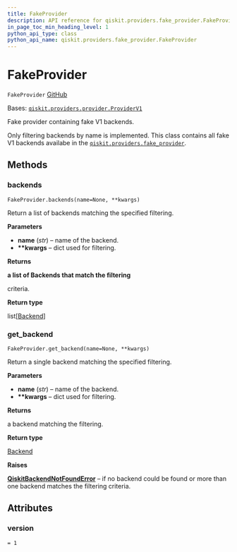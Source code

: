 ```yaml
---
title: FakeProvider
description: API reference for qiskit.providers.fake_provider.FakeProvider
in_page_toc_min_heading_level: 1
python_api_type: class
python_api_name: qiskit.providers.fake_provider.FakeProvider
---
```


# FakeProvider

<span id="qiskit.providers.fake_provider.FakeProvider" />

`FakeProvider` [GitHub](https://github.com/qiskit/qiskit/tree/stable/0.21/qiskit/providers/fake_provider/fake_provider.py "view source code")

Bases: [`qiskit.providers.provider.ProviderV1`](qiskit.providers.ProviderV1 "qiskit.providers.provider.ProviderV1")

Fake provider containing fake V1 backends.

Only filtering backends by name is implemented. This class contains all fake V1 backends availabe in the [`qiskit.providers.fake_provider`](providers_fake_provider#module-qiskit.providers.fake_provider "qiskit.providers.fake_provider").

## Methods

### backends

<span id="qiskit.providers.fake_provider.FakeProvider.backends" />

`FakeProvider.backends(name=None, **kwargs)`

Return a list of backends matching the specified filtering.

**Parameters**

*   **name** (*str*) – name of the backend.
*   **\*\*kwargs** – dict used for filtering.

**Returns**

**a list of Backends that match the filtering**

criteria.

**Return type**

list\[[Backend](qiskit.providers.Backend "qiskit.providers.Backend")]

### get\_backend

<span id="qiskit.providers.fake_provider.FakeProvider.get_backend" />

`FakeProvider.get_backend(name=None, **kwargs)`

Return a single backend matching the specified filtering.

**Parameters**

*   **name** (*str*) – name of the backend.
*   **\*\*kwargs** – dict used for filtering.

**Returns**

a backend matching the filtering.

**Return type**

[Backend](qiskit.providers.Backend "qiskit.providers.Backend")

**Raises**

[**QiskitBackendNotFoundError**](qiskit.providers.QiskitBackendNotFoundError "qiskit.providers.QiskitBackendNotFoundError") – if no backend could be found or more than one backend matches the filtering criteria.

## Attributes

<span id="qiskit.providers.fake_provider.FakeProvider.version" />

### version

`= 1`

